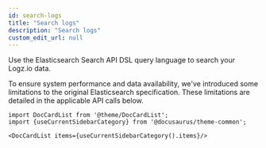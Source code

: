 ```yaml
---
id: search-logs
title: "Search logs"
description: "Search logs"
custom_edit_url: null
---
```




Use the Elasticsearch Search API DSL query language to search your Logz.io data.

To ensure system performance and data availability, we've introduced some limitations to the original Elasticsearch specification. These limitations are detailed in the applicable API calls below.



```mdx-code-block
import DocCardList from '@theme/DocCardList';
import {useCurrentSidebarCategory} from '@docusaurus/theme-common';

<DocCardList items={useCurrentSidebarCategory().items}/>
```
      